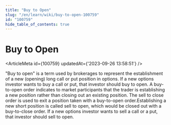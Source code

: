 ```yaml
---
title: "Buy to Open"
slug: "/en/learn/wiki/buy-to-open-100759"
id: "100759"
hide_table_of_contents: true
---
```



# Buy to Open

<ArticleMeta id={100759} updatedAt={'2023-09-26 13:58:51'} />
<div className='border-solid border-b border-t-0 my-4 border-[var(--ifm-color-gray-300)]' />

"Buy to open" is a term used by brokerages to represent the establishment of a new (opening) long call or put position in options. If a new options investor wants to buy a call or put, that investor should buy to open. A buy-to-open order indicates to market participants that the trader is establishing a new position rather than closing out an existing position. The sell to close order is used to exit a position taken with a buy-to-open order.Establishing a new short position is called sell to open, which would be closed out with a buy-to-close order. If a new options investor wants to sell a call or a put, that investor should sell to open.
